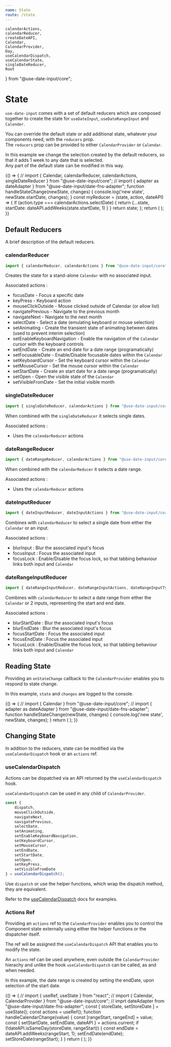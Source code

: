 ```yaml
---
name: State
route: /state
---
```

    calendarActions,
    calendarReducer,
    createDateAPI,
    Calendar,
    CalendarProvider,
    Day,
    useCalendarDispatch, 
    useCalendarState,
    singleDateReducer,
    Root 
} from "@use-date-input/core";

# State

`use-date-input` comes with a set of default reducers which are composed together to create
the state for `useDateInput`, `useDateRangeInput` and `Calender`.

You can override the default state or add additional state, whatever your components need, with the `reducers` prop.  
The `reducers` prop can be provided to either `CalendarProvider` or `Calendar`.

In this example we change the selection created by the default reducers, so that it adds 1 week to any date that is selected.  
Any part of the default state can be modified in this way.

<Playground>
{() => {
    // import { Calendar, calendarReducer, calendarActions, singleDateReducer } from "@use-date-input/core";
    // import { adapter as dateAdapter } from "@use-date-input/date-fns-adapter";
    function handleStateChange(newState, changes) {
        console.log('new state', newState.startDate, changes);
    }
    const myReducer = (state, action, dateAPI) => {
       if (action.type === calendarActions.selectDate) {
          return {...state, startDate: dateAPI.addWeeks(state.startDate, 1) }
       }
       return state;
    };
    return (
        <Calendar 
            adapter={dateAdapter} 
            reducers={[ calendarReducer, singleDateReducer, myReducer]}
            onStateChange={handleStateChange}
        />
    );
}}
</Playground>

## Default Reducers  

A brief description of the default reducers.


### calendarReducer  
```javascript
import { calendarReducer, calendarActions } from "@use-date-input/core";
```

Creates the state for a stand-alone `Calendar` with no associated input.  
 
Associated actions :  

- focusDate - Focus a specific date
- keyPress - Keyboard action
- mouseClickOutside - Mouse clicked outside of Calendar (or allow list)
- navigatePrevious - Navigate to the previous month
- navigateNext - Navigate to the next month
- selectDate - Select a date (emulating keyboard or mouse selection)
- setAnimating - Create the transient state of animating between dates (used to prevent interim selection)
- setEnableKeyboardNavigation - Enable the navigation of the `Calendar` cursor with the keyboard controls
- setEndDate - Create an end date for a date range (programatically)
- setFocusableDate - Enable/Disable focusable dates within the `Calendar` 
- setKeyboardCursor - Set the keyboard cursor within the `Calendar` 
- setMouseCursor - Set the mouse cursor within the `Calendar` 
- setStartDate - Create an start date for a date range (programatically)
- setOpen - Open the visible state of the `Calendar`
- setVisibleFromDate - Set the initial visible month

### singleDateReducer
```javascript
import { singleDateReducer, calendarActions } from "@use-date-input/core";
```

When combined with the `singleDateReducer` it selects single dates.  

Associated actions :  

- Uses the `calendarReducer` actions

### dateRangeReducer
```javascript
import { dateRangeReducer, calendarActions } from "@use-date-input/core";
```

When combined with the `calendarReducer` it selects a date range.   

Associated actions :  

- Uses the `calendarReducer` actions

### dateInputReducer  
```javascript
import { dateInputReducer, dateInputActions } from "@use-date-input/core";
```

Combines with `calendarReducer` to select a single date from either the `Calendar` or an input.

Associated actions :  

- blurInput : Blur the associated input's focus
- focusInput : Focus the associated input
- focusLock : Enable/Disable the focus lock, so that tabbing behaviour links both input and `Calendar`

### dateRangeInputReducer

```javascript
import { dateRangeInputReducer, dateRangeInputActions, dateRangeInputType } from "@use-date-input/core";
```

Combines with `calendarReducer` to select a date range from either the `Calendar` or 2 inputs, representing the start and end date.  

Associated actions :  

- blurStartDate : Blur the associated input's focus
- blurEndDate : Blur the associated input's focus
- focusStartDate : Focus the associated input
- focusEndDate : Focus the associated input
- focusLock : Enable/Disable the focus lock, so that tabbing behaviour links both input and `Calendar`

## Reading State

Providing an `onStateChange` callback to the `CalendarProvider` enables you to respond to state change.
 
In this example, `state` and `changes` are logged to the console.

<Playground>
{() => {
    // import { Calendar } from "@use-date-input/core";
    // import { adapter as dateAdapter } from "@use-date-input/date-fns-adapter";
    function handleStateChange(newState, changes) {
        console.log('new state', newState, changes);
    }
    return (
        <Calendar adapter={dateAdapter} onStateChange={handleStateChange}/>
    );
}}
</Playground>

## Changing State

In addition to the reducers, state can be modified via the `useCalendarDispatch` hook or an `actions` ref.

###  useCalendarDispatch

Actions can be dispatched via an API returned by the `useCalendarDispatch` hook.  

`useCalendarDispatch` can be used in any child of `CalendarProvider`.  


```javascript
const {
    dispatch,
    mouseClickOutside,
    navigateNext,
    navigatePrevious,
    selectDate,
    setAnimating,
    setEnableKeyboardNavigation,
    setKeyboardCursor,
    setMouseCursor,
    setEndDate,
    setStartDate,
    setOpen,
    setKeyPress,
    setVisibleFromDate
} = useCalendarDispatch();
```

Use `dispatch` or use the helper functions, which wrap the dispatch method, they are equivalent.  

Refer to the [useCalendarDispatch](https://mark-tate.github.io/use-date-input/useCalendarDispatch) docs for examples.

### Actions Ref

Providing an `actions` ref to the `CalendarProvider` enables you to control the Component state externally using either the helper functions or the dispatcher itself.

The ref will be assigned the `useCalendarDispatch` API that enables you to modify the state.

An `actions` ref can be used anywhere, even outside the `CalendarProvider` hierachy and unlike the hook `useCalendarDispatch` can be called, as and when needed.  

In this example, the date range is created by setting the endDate, upon selection of the start date. 
 
<Playground>
{() => {
    // import { useRef, useState } from "react";
    // import { Calendar, CalendarProvider } from "@use-date-input/core";
    // imprt dateAdapter from "@use-date-input/date-fns-adapter";
    const [ storeDate, setStoreDate ] = useState();
    const actions = useRef();
    function handleCalendarChange(value) {
        const [rangeStart, rangeEnd] = value;
        const { setStartDate, setEndDate, dateAPI } = actions.current;
        if (!dateAPI.isSameDay(storeDate, rangeStart)) {
            const endDate = dateAPI.addWeeks(rangeStart, 1);
            setEndDate(endDate);
            setStoreDate(rangeStart);
        }
    }
    return (
        <CalendarProvider
            actions={actions}
            adapter={dateAdapter}
            allowRange
            onCalendarChange={handleCalendarChange}
        >
            <Calendar />
        </CalendarProvider>
    );
}}
</Playground>

